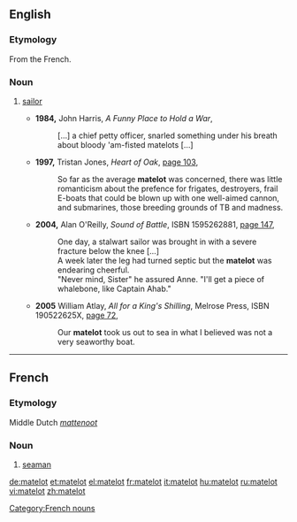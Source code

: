 ==English==

===Etymology===
From the French.

===Noun===
{{en-noun}}

# {{UK}} [[sailor]]
#* '''1984,''' John Harris, ''A Funny Place to Hold a War'',
#*:[&hellip;] a chief petty officer, snarled something under his breath about bloody 'am-fisted matelots [&hellip;]
#* '''1997,''' Tristan Jones, ''Heart of Oak'', [http://books.google.com/books?vid=ISBN1574090194&id=v_KgYDwH9lsC&pg=PA103&lpg=PA103&dq=matelot+ship&sig=QDHI9me2dRfGRDYt2XzON6viuZQ page 103],
#*:So far as the average '''matelot''' was concerned, there was little romanticism about the prefence for frigates, destroyers, frail E-boats that could be blown up with one well-aimed cannon, and submarines, those breeding grounds of TB and madness.
#* '''2004,''' Alan O'Reilly, ''Sound of Battle'', ISBN 1595262881, [http://books.google.com/books?vid=ISBN1595262881&id=Ay-iHQZ2WhYC&pg=PA147&lpg=PA147&ots=R6gmjSkYEd&dq=%22the+leg+had+turned+septic+but+the+matelot+was+endearingly+cheerful%22&sig=3XHH4iipBoTF6vJJPDgM-3u293U page 147],
#*:One day, a stalwart sailor was brought in with a severe fracture below the knee [&hellip;]
#*:A week later the leg had turned septic but the '''matelot''' was endearing cheerful.
#*:"Never mind, Sister" he assured Anne. "I'll get a piece of whalebone, like Captain Ahab."
#* '''2005''' William Atlay, ''All for a King's Shilling'', Melrose Press, ISBN 190522625X, [http://books.google.com/books?vid=ISBN190522625X&id=1CzRwj5CHLQC&pg=PA72&lpg=PA72&dq=matelot&num=100&sig=6OZxOLjHkI3yBWPKTDz6vr4WISk page 72],
#*: Our '''matelot''' took us out to sea in what I believed was not a very seaworthy boat.

----

==French==

===Etymology===
Middle Dutch ''[[mattenoot]]''

===Noun===
{{fr-noun|m}}

# [[seaman]]

[[Category:French nouns]]

[[de:matelot]]
[[et:matelot]]
[[el:matelot]]
[[fr:matelot]]
[[it:matelot]]
[[hu:matelot]]
[[ru:matelot]]
[[vi:matelot]]
[[zh:matelot]]